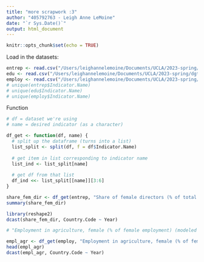 ```yaml
---
title: "more scrapwork :3"
author: "405792763 - Leigh Anne LeMoine"
date: "`r Sys.Date()`"
output: html_document
---
```


```r
knitr::opts_chunk$set(echo = TRUE)
```


Load in the datasets: 
```r
entrep <- read.csv("/Users/leighannelemoine/Documents/UCLA/2023-spring/dgthum-101/project/23s-dh101/raw_data/entrepreneurship/Entrepreneurship.csv")
edu <- read.csv("/Users/leighannelemoine/Documents/UCLA/2023-spring/dgthum-101/project/23s-dh101/raw_data/education/Education.csv")
employ <- read.csv("/Users/leighannelemoine/Documents/UCLA/2023-spring/dgthum-101/project/23s-dh101/raw_data/employment_and_time_use/Employment\ and\ Time\ Use.csv")
# unique(entrep$Indicator.Name)
# unique(edu$Indicator.Name)
# unique(employ$Indicator.Name)
```

Function 

```r
# df = dataset we're using
# name = desired indicator (as a character)

df_get <- function(df, name) {
  # split up the dataframe (turns into a list)
  list_split <- split(df, f = df$Indicator.Name)
  
  # get item in list corresponding to indicator name
  list_ind <- list_split[name]
  
  # get df from that list
  df_ind <<- list_split[[name]][3:6]
}
```

```r
share_fem_dir <- df_get(entrep, "Share of female directors (% of total directors)")
summary(share_fem_dir)
```

```r
library(reshape2)
dcast(share_fem_dir, Country.Code ~ Year)
```


```r
# "Employment in agriculture, female (% of female employment) (modeled ILO estimate)"

empl_agr <- df_get(employ, "Employment in agriculture, female (% of female employment) (modeled ILO estimate)")
head(empl_agr)
dcast(empl_agr, Country.Code ~ Year)
```


